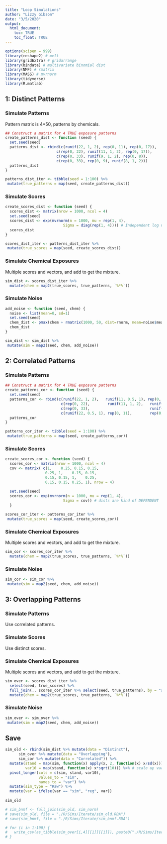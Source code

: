 ```yaml
---
title: "Loop Simulations"
author: "Lizzy Gibson"
date: "3/5/2020"
output: 
  html_document:
    toc: TRUE
    toc_float: TRUE
---
```


```r
options(scipen = 999)
library(reshape2) # melt
library(gridExtra) # gridarrange
library(bindata) # multivariate binomial dist
library(NMF) # rmatrix
library(MASS) # mvrnorm
library(tidyverse)
library(R.matlab)
```

## 1: Distinct Patterns

### Simulate Patterns

Pattern matrix is 4*50, patterns by chemicals.

```r
## Construct a matrix for 4 TRUE exposure patterns
create_patterns_dist <- function (seed) {
  set.seed(seed)
  patterns_dist <- rbind(c(runif(22, 1, 2), rep(0, 11), rep(0, 17)),
                       c(rep(0, 22), runif(11, 1, 2), rep(0, 17)),
                       c(rep(0, 33), runif(9, 1, 2), rep(0, 8)),
                       c(rep(0, 33), rep(0, 9), runif(8, 1, 2)))
  patterns_dist
}

patterns_dist_iter <- tibble(seed = 1:100) %>% 
 mutate(true_patterns = map(seed, create_patterns_dist))
```

### Simulate Scores

```r
create_scores_dist <- function (seed) {
  scores_dist <- matrix(nrow = 1000, ncol = 4)
  set.seed(seed)
  scores_dist <- exp(mvrnorm(n = 1000, mu = rep(1, 4), 
                          Sigma = diag(rep(1, 4)))) # Independent log normal dist
  scores_dist
}

scores_dist_iter <- patterns_dist_iter %>% 
 mutate(true_scores = map(seed, create_scores_dist))
```

### Simulate Chemical Exposures

Multiple scores and vectors, and add to get the mixture.

```r
sim_dist <- scores_dist_iter %>% 
  mutate(chem = map2(true_scores, true_patterns, `%*%`))
```

### Simulate Noise

```r
add_noise <- function (seed, chem) {
  noise <- list(mean=0, sd=1)
  set.seed(seed)
  chem_dist <- pmax(chem + rmatrix(1000, 50, dist=rnorm, mean=noise$mean, sd=noise$sd), 0)	
  chem_dist
}

sim_dist <- sim_dist %>% 
 mutate(sim = map2(seed, chem, add_noise))
```  

## 2: Correlated Patterns

### Simulate Patterns
```r
## Construct a matrix for 4 TRUE exposure patterns
create_patterns_cor <- function (seed) {
  set.seed(seed)
  patterns_cor <- rbind(c(runif(22, 1, 2),   runif(11, 0.5, 1), rep(0, 17)),
                         c(rep(0, 22),        runif(11, 1, 2),   runif(9, 0.5, 1),  rep(0, 8)),
                         c(rep(0, 33),                           runif(9, 1, 2),    runif(8, 0.5, 1)),
                         c(runif(22, 0.5, 1), rep(0, 11),        rep(0, 9),         runif(8, 1, 2)))
  patterns_cor
}

patterns_cor_iter <- tibble(seed = 1:100) %>% 
 mutate(true_patterns = map(seed, create_patterns_cor))
```

### Simulate Scores

```r
create_scores_cor <- function (seed) {
  scores_cor <- matrix(nrow = 1000, ncol = 4)
  cov <- matrix( c(1,    0.25, 0.15, 0.15,
                  0.25, 1,    0.15, 0.15,
                  0.15, 0.15, 1,    0.25,
                  0.15, 0.15, 0.25, 1), nrow = 4)
  
  set.seed(seed)
  scores_cor <- exp(mvrnorm(n = 1000, mu = rep(1, 4), 
                          Sigma = cov)) # dists are kind of DEPENDENT
  }

scores_cor_iter <- patterns_cor_iter %>% 
 mutate(true_scores = map(seed, create_scores_cor))
```

### Simulate Chemical Exposures

Multiple scores and vectors, and add to get the mixture.

```r
sim_cor <- scores_cor_iter %>% 
  mutate(chem = map2(true_scores, true_patterns, `%*%`))
```

### Simulate Noise

```r
sim_cor <- sim_cor %>% 
 mutate(sim = map2(seed, chem, add_noise))
```  

## 3: Overlapping Patterns

### Simulate Patterns

Use correlated patterns.

### Simulate Scores

Use distinct scores.

### Simulate Chemical Exposures

Multiple scores and vectors, and add to get the mixture.

```r
sim_over <- scores_dist_iter %>% 
  select(seed, true_scores) %>% 
  full_join(., scores_cor_iter %>% select(seed, true_patterns), by = "seed") %>% 
  mutate(chem = map2(true_scores, true_patterns, `%*%`))
```

### Simulate Noise

```r
sim_over <- sim_over %>% 
 mutate(sim = map2(seed, chem, add_noise))
```  

## Save

```r
sim_old <- rbind(sim_dist %>% mutate(data = "Distinct"),
      sim_over %>% mutate(data = "Overlapping"),
      sim_cor %>% mutate(data = "Correlated")) %>% 
  mutate(stand = map(sim, function(x) apply(x, 2, function(x) x/sd(x))), #standardize
         var10 = map(stand, function(x) x*sqrt(10))) %>% # scale up var = 10
  pivot_longer(cols = c(sim, stand, var10),
               values_to = "sim",
               names_to = "var") %>% 
  mutate(sim_type = "Raw") %>% 
  mutate(var = ifelse(var == "sim", "reg", var))
  
sim_old

# sim_bnmf <- full_join(sim_old, sim_norm)
# save(sim_old, file = "./R/Sims/Iterate/sim_old.RDA")
# save(sim_bnmf, file = "./R/Sims/Iterate/sim_bnmf.RDA")

# for (i in 1:100) {
#   write_csv(as_tibble(sim_over[i,4][[1]][[1]]), paste0("./R/Sims/Iterate/sim_over_", i, "_stand.csv"))
# }
```
